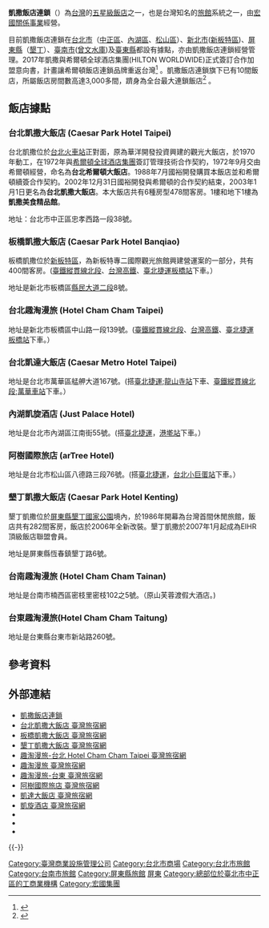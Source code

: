 {{Infobox_Company
|company_name   = 凱撒飯店連鎖
|company_name_en= Caesar Park Hotels & Resorts
|image   = 凱撒飯店連鎖logo.jpg
|image_size = 300px
|company_type   = [[旅館|旅館]]
|local_code_name = TW
|location       = {{TW}}[[臺北市|臺北市]][[松山區_(臺灣)|松山區]]敦化北路167號17樓  
|key_people     = [[董事長|董事長]]：林鴻道
|industry       = 觀光旅館業
|capital        = [[新台幣|新台幣]]1,275,000,000元
|parent         = [[宏國關係事業|宏國關係事業]]
|homepage       = [http://www.caesarpark.com.tw/  www.caesarpark.com.tw]
}}

'''凱撒飯店連鎖'''（{{lang-en|'''Caesar Park Hotels & Resorts'''}}）為[[台灣|台灣]]的[[五星級|五星級]][[飯店|飯店]]之一，也是台灣知名的[[旅館|旅館]]系統之一，由[[宏國關係事業|宏國關係事業]]經營。

目前凱撒飯店連鎖在[[台北市|台北市]]（[[中正區_(臺北市)|中正區]]、[[內湖區|內湖區]]、[[松山區_(臺灣)|松山區]]）、[[新北市|新北市]]([[新板橋車站特定專用區|新板特區]])、[[屏東縣|屏東縣]]（[[墾丁|墾丁]]）、[[臺南市|臺南市]]([[曾文水庫|曾文水庫]])及[[臺東縣|臺東縣]]都設有據點，亦由凱撒飯店連鎖經營管理。2017年凱撒與希爾頓全球酒店集團(HILTON WORLDWIDE)正式簽訂合作加盟意向書，計畫讓希爾頓飯店連鎖品牌重返台灣<ref>{{cite news |author=姚舜 |title=希爾頓飯店在台「復活」 板橋凱撒飯店超炫 |url=http://www.chinatimes.com/realtimenews/20170301001553-260415 |work= |publisher=[[中國時報|中國時報]] |date=2017年3月1日 |accessdate=2017年4月21日 |archive-date=2017年4月22日 |archive-url=https://web.archive.org/web/20170422033549/http://www.chinatimes.com/realtimenews/20170301001553-260415 |dead-url=no }}</ref> 。凱撒飯店連鎖旗下已有10間飯店，所屬飯店房間數高達3,000多間，躋身為全台最大連鎖飯店<ref>{{cite news |author=陳宥臻 |title=全台大拓點 凱撒拚飯店一哥 |url=http://www.chinatimes.com/newspapers/20151216000623-260110 |work= |publisher=[[中國時報|中國時報]] |date=2015年12月16日 |accessdate=2017年4月20日 |archive-date=2017年4月21日 |archive-url=https://web.archive.org/web/20170421001833/http://www.chinatimes.com/newspapers/20151216000623-260110 |dead-url=no }}</ref> 。

== 飯店據點 ==

===台北凱撒大飯店 (Caesar Park Hotel Taipei)===
台北凱撒位於[[台北火車站|台北火車站]]正對面，原為華洋開發投資興建的觀光大飯店，於1970年動工，在1972年與[[希爾頓全球酒店集團|希爾頓全球酒店集團]]簽訂管理技術合作契約，1972年9月交由希爾頓經營，命名為'''台北希爾頓大飯店'''。1988年7月國裕開發購買本飯店並和希爾頓續簽合作契約。2002年12月31日國裕開發與希爾頓的合作契約結束，2003年1月1日更名為'''台北凱撒大飯店'''。本大飯店共有6種房型478間客房。1樓和地下1樓為'''凱撒美食精品館'''。

地址：台北市中正區忠孝西路一段38號。

===板橋凱撒大飯店 (Caesar Park Hotel Banqiao)===
板橋凱撒位於[[新板特區|新板特區]]，為新板特專二國際觀光旅館興建營運案的一部分，共有400間客房。([[台灣鐵路|臺鐵]][[縱貫線_(北段)|縱貫線北段]]、[[台灣高鐵|台灣高鐵]]、[[臺北捷運|臺北捷運]][[板橋車站_(臺灣)|板橋站]]下車。）

地址是新北市板橋區[[縣民大道_(新北市)|縣民大道]][[縣民大道_(新北市)|二段]]8號。

===台北趣淘漫旅 (Hotel Cham Cham Taipei)===
地址是新北市板橋區中山路一段139號。([[台灣鐵路|臺鐵]][[縱貫線_(北段)|縱貫線北段]]、[[台灣高鐵|台灣高鐵]]、[[臺北捷運|臺北捷運]][[板橋車站_(臺灣)|板橋站]]下車。）

===台北凱達大飯店 (Caesar Metro Hotel Taipei)===
地址是台北市萬華區艋舺大道167號。(搭[[臺北捷運|臺北捷運]];[[龍山寺站|龍山寺站]]下車、[[台灣鐵路|臺鐵]][[縱貫線_(北段)|縱貫線北段]];[[萬華車站|萬華車站]]下車。）

===內湖凱旋酒店 (Just Palace Hotel)===
地址是台北市內湖區江南街55號。(搭[[臺北捷運|臺北捷運]]，[[港墘站|港墘站]]下車。）

===阿樹國際旅店 (arTree Hotel)===
地址是台北市松山區八德路三段76號。(搭[[臺北捷運|臺北捷運]]，[[台北小巨蛋站|台北小巨蛋站]]下車。）

===墾丁凱撒大飯店 (Caesar Park Hotel Kenting)===
墾丁凱撒位於[[屏東縣|屏東縣]][[墾丁國家公園|墾丁國家公園]]境內，於1986年開幕為台灣首間休閒旅館，飯店共有282間客房，飯店於2006年全新改裝。墾丁凱撒於2007年1月起成為EIHR頂級飯店聯盟會員。

地址是屏東縣恆春鎮墾丁路6號。

===台南趣淘漫旅 (Hotel Cham Cham Tainan)===
地址是台南市楠西區密枝里密枝102之5號。（原山芙蓉渡假大酒店。)　  

===台東趣淘漫旅(Hotel Cham Cham Taitung)===
地址是台東縣台東市新站路260號。

==參考資料==
{{Reflist}}

== 外部連結 ==
{{commonscat|Caesar Park Taipei|台北凱撒大飯店}}
* [http://www.caesarpark.com.tw/ 凱撒飯店連鎖] {{Wayback|url=http://www.caesarpark.com.tw/ |date=20170314215649 }} 
* [https://taiwanstay.net.tw/room/10571 台北凱撒大飯店  臺灣旅宿網] {{Wayback|url=https://taiwanstay.net.tw/room/10571 |date=20210617011320 }}
* [https://taiwanstay.net.tw/room/3295 板橋凱撒大飯店  臺灣旅宿網] {{Wayback|url=https://taiwanstay.net.tw/room/3295 |date=20210202023812 }}
* [https://taiwanstay.net.tw/room/21502 墾丁凱撒大飯店  臺灣旅宿網] {{Wayback|url=https://taiwanstay.net.tw/room/21502 |date=20201204180657 }}
* [https://taiwanstay.net.tw/room/5424 趣淘漫旅-台北 Hotel Cham Cham Taipei  臺灣旅宿網]
* [https://taiwanstay.net.tw/room/18126 趣淘漫旅  臺灣旅宿網] {{Wayback|url=https://taiwanstay.net.tw/room/18126 |date=20200926030011 }}
* [https://taiwanstay.net.tw/room/17933 趣淘漫旅-台東  臺灣旅宿網]
* [https://taiwanstay.net.tw/room/535 阿樹國際旅店  臺灣旅宿網] {{Wayback|url=https://taiwanstay.net.tw/room/535 |date=20210423022654 }}
* [https://taiwanstay.net.tw/room/16279 凱達大飯店  臺灣旅宿網] {{Wayback|url=https://taiwanstay.net.tw/room/16279 |date=20201025030204 }}
* [https://taiwanstay.net.tw/room/18413 凱旋酒店  臺灣旅宿網] {{Wayback|url=https://taiwanstay.net.tw/room/18413 |date=20201204200434 }}
*{{facebook|CAESARPARK.TAIPEI|台北凱撒大飯店}}
*{{facebook|CaesarParkHotelKenting|墾丁凱撒大飯店}}
*{{facebook|CaesarParkHotelBanqiao|板橋凱撒大飯店}}

{{-}}
{{台灣5星級旅館}}
{{台北車站週邊設施}}
{{台灣購物中心}}
[[Category:臺灣商業設施管理公司|Category:臺灣商業設施管理公司]]
[[Category:台北市商場|Category:台北市商場]]
[[Category:台北市旅館|Category:台北市旅館]]
[[Category:台南市旅館|Category:台南市旅館]]
[[Category:屏東縣旅館|Category:屏東縣旅館]]
[[Category:交通部觀光局評鑑五星級旅館|屏東]]
[[Category:總部位於臺北市中正區的工商業機構|Category:總部位於臺北市中正區的工商業機構]]
[[Category:宏國集團|Category:宏國集團]]